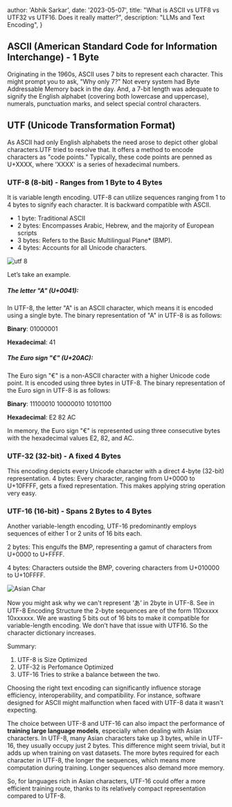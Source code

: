   author: 'Abhik Sarkar',
  date: '2023-05-07',
  title: "What is ASCII vs UTF8 vs UTF32 vs UTF16. Does it really matter?",
  description:
    "LLMs and Text Encoding",
}


## ASCII (American Standard Code for Information Interchange) - 1 Byte
Originating in the 1960s, ASCII uses 7 bits to represent each character. This might prompt you to ask, "Why only 7?" Not every system had Byte Addressable Memory back in the day. And, a 7-bit length was adequate to signify the English alphabet (covering both lowercase and uppercase), numerals, punctuation marks, and select special control characters.

## UTF (Unicode Transformation Format)
As ASCII had only English alphabets the need arose to depict other global characters.UTF tried to resolve that. It offers a method to encode characters as "code points." Typically, these code points are penned as U+XXXX, where 'XXXX' is a series of hexadecimal numbers.


### UTF-8 (8-bit) - Ranges from 1 Byte to 4 Bytes
It is variable length encoding. UTF-8 can utilize sequences ranging from 1 to 4 bytes to signify each character. It is backward compatible with ASCII. 

- 1 byte: Traditional ASCII
- 2 bytes: Encompasses Arabic, Hebrew, and the majority of European scripts
- 3 bytes: Refers to the Basic Multilingual Plane* (BMP).
- 4 bytes: Accounts for all Unicode characters.

![utf 8](https://wiki.ubc.ca/images/b/bf/FSS-UTF_1992_UTF-8_1993.png)

Let’s take an example. 

##### The letter "A" (U+0041):

In UTF-8, the letter "A" is an ASCII character, which means it is encoded using a single byte. The binary representation of "A" in UTF-8 is as follows:

**Binary**: 01000001

**Hexadecimal**: 41

#####  The Euro sign "€" (U+20AC):

The Euro sign "€" is a non-ASCII character with a higher Unicode code point. It is encoded using three bytes in UTF-8. The binary representation of the Euro sign in UTF-8 is as follows:

**Binary**: 11100010 10000010 10101100

**Hexadecimal**: E2 82 AC

In memory, the Euro sign "€" is represented using three consecutive bytes with the hexadecimal values E2, 82, and AC.

### UTF-32 (32-bit) - A fixed 4 Bytes
This encoding depicts every Unicode character with a direct 4-byte (32-bit) representation.
4 bytes: Every character, ranging from U+0000 to U+10FFFF, gets a fixed representation. This makes applying string operation very easy. 


### UTF-16 (16-bit) - Spans 2 Bytes to 4 Bytes
Another variable-length encoding, UTF-16 predominantly employs sequences of either 1 or 2 units of 16 bits each.

2 bytes: This engulfs the BMP, representing a gamut of characters from U+0000 to U+FFFF.

4 bytes: Characters outside the BMP, covering characters from U+010000 to U+10FFFF.


![Asian Char](https://i.stack.imgur.com/6C0C6.png)

Now you might ask why we can't represent ‘あ’ in 2byte in UTF-8. See in UTF-8 Encoding Structure the 2-byte sequences are of the form 110xxxxx 10xxxxxx. We are wasting 5 bits out of 16 bits to make it compatible for variable-length encoding. We don’t have that issue with UTF16. So the character dictionary increases. 


Summary:
1. UTF-8 is Size Optimized 
2. UTF-32 is Perfomance Optimized
3. UTF-16 Tries to strike a balance between the two. 

Choosing the right text encoding can significantly influence storage efficiency, interoperability, and compatibility. For instance, software designed for ASCII might malfunction when faced with UTF-8 data it wasn't expecting.

The choice between UTF-8 and UTF-16 can also impact the performance of **training large language models**, especially when dealing with Asian characters. In UTF-8, many Asian characters take up 3 bytes, while in UTF-16, they usually occupy just 2 bytes. This difference might seem trivial, but it adds up when training on vast datasets. The more bytes required for each character in UTF-8, the longer the sequences, which means more computation during training. Longer sequences also demand more memory.

So, for languages rich in Asian characters, UTF-16 could offer a more efficient training route, thanks to its relatively compact representation compared to UTF-8.


